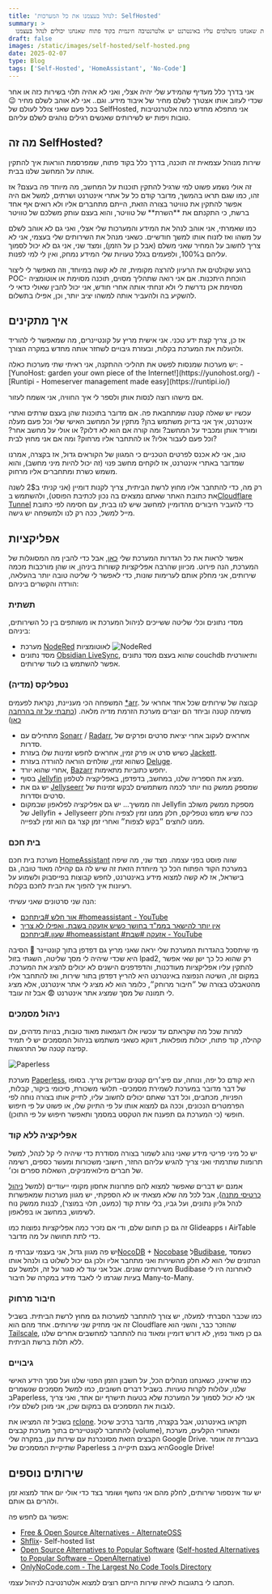 ```yaml
---
title: 'לנהל בעצמנו את כל המערכות: SelfHosted'
summary: >
  לכל שירות שאנחנו משלמים עליו באינטרנט יש אלטרנטיבה חינמית בקוד פתוח שאנחנו יכולים לנהל בעצמנו.
draft: false
images: /static/images/self-hosted/self-hosted.png
date: 2025-02-07
type: Blog
tags: ['Self-Hosted', 'HomeAssistant', 'No-Code']
---
```


אני בדרך כלל מעדיף שהמידע שלי יהיה אצלי, ואני לא אהיה תלוי בשירות כזה או אחר שכדי לעזוב אותו אצטרך לשלם מחיר של איבוד מידע.
וגם.. אני לא אוהב לשלם מחיר 😉
בכל פעם שאני צולל לעולם של SelfHosted, אני מתפלא מחדש כמה אלטרנטיבות טובות ויפות יש לשירותים שאנשים רגילים נוהגים לשלם עליהם.

## מה זה SelfHosted?

שירות מנוהל עצמאית זה תוכנה, בדרך כלל בקוד פתוח, שמפרסמת הוראות איך להתקין אותה על המחשב שלנו בבית.

<Note>
  זה אולי נשמע פשוט למי שרגיל להתקין תוכנות על המחשב, מה מיוחד פה בעצם? אז זהו, כמו שגם תראו בהמשך,
  מדובר קודם כל על אתרי אינטרנט ושרתים, למשל אם היה אפשר להתקין את טוויטר בצורה הזאת, הייתם מתחברים
  אליו ולא רואים אף אחד ברשת, כי התקנתם את **השרת** של טוויטר, והוא בעצם עותק משלכם של טוויטר
</Note>

כמו שאמרתי, אני אוהב לנהל את המידע והמערכות שלי אצלי, ואני גם לא אוהב לשלם על משהו ואז לזנוח אותו למשך חודשיים.
כשאני מנהל את השירותים שלי בעצמי, אני לא צריך לחשוב על המחיר שאני משלם (אבל כן על הזמן), ומצד שני, אני גם לא יכול לסמוך עליהם ב100%, ולפעמים בגלל טעויות שלי המידע נמחק, ואין לי למי לפנות.

ברגע שקולטים את הרעיון להרצה מקומית, זה לא קשה במיוחד, וזה מאפשר לי ליצור POC- הוכחת היתכנות. אם אני רואה שתהליך מסוים, תוכנה מסוימת או אוטומציה מסוימת אכן נדרשת לי ולא זנחתי אותה אחרי חודש, אני יכול להבין שאולי כדאי לי להשקיע בה ולהעביר אותה למשהו יציב יותר, וכן, אפילו בתשלום.

## איך מתקינים

אז כן, צריך קצת ידע טכני. אני אישית מריץ על קונטיינרים, מה שמאפשר לי להוריד ולהעלות את המערכת בקלות, ובעזרת גיבויים לשחזר אותה מחדש במקרה הצורך.

<Note>
יש מערכות שמנסות לפשט את תהליכי ההתקנה, אני ראיתי שתי מערכות כאלה:
- [YunoHost: garden your own piece of the Internet!](https://yunohost.org/)
- [Runtipi - Homeserver management made easy](https://runtipi.io/)

אם מישהו רוצה לנסות אותן ולספר לי איך החוויה, אני אשמח לעזור.

</Note>

עכשיו יש שאלה קטנה שמתחבאת פה. אם מדובר בתוכנות שהן בעצם שרתים ואתרי אינטרנט, איך אני בדיוק משתמש בהן?
מתקין על המחשב האישי שלי וכל פעם מעלה ומוריד אותן ומכביד על המחשב? ומה קורה אם הוא לא דלוק?
או אולי על מחשב אחר? וכל פעם לעבור אליו? או להתחבר אליו מרחוק?
ומה אם אני מחוץ לבית?

טוב, אני לא אכנס לפרטים הטכניים כי המגוון של הקוראים גדול, אז בקצרה, אמרנו שמדובר באתרי אינטרנט, אז לוקחים מחשב פנוי (זה יכול להיות מיני מחשב), והוא משמש כשרת ומתחברים אליו מרחוק.

רק מה, כדי להתחבר אליו מחוץ לרשת הביתית, צריך לקנות דומיין (אני קניתי ב2$ לשנה את כתובת האתר שאתם נמצאים בה נכון לכתיבת הפוסט), ולהשתמש ב[Cloudflare Tunnel](https://developers.cloudflare.com/cloudflare-one/connections/connect-networks/) כדי להעביר חיבורים מהדומיין למחשב שיש לנו בבית, עם חסימה לפי כתובת מייל למשל, ככה רק לנו ולמשפחה יש גישה.

## אפליקציות

אפשר לראות את כל הגדרות המערכת שלי [כאן](https://github.com/baruchiro/home-server), אבל כדי להבין מה המסוגלות של המערכת, הנה פירוט. מכיוון שהרבה אפליקציות קשורות ביניהן, או שהן מורכבות מכמה שירותים, אני מחלק אותם לערימות שונות, כדי לאפשר לי שליטה טובה יותר בהעלאה, הורדה והקשרים ביניהם:

### תשתית

מסדי נתונים וכלי שליטה ששייכים לניהול המערכת או משותפים בין כל השירותים, ביניהם:

- מערכת [NodeRed](https://nodered.org/) לאוטומציות
  ![NodeRed](/static/images/self-hosted/node-red.png)
- מסד נתונים [Obsidian LiveSync](https://github.com/vrtmrz/obsidian-livesync), שהוא בעצם מסד נתונים couchdb ותיאורטית אפשר להשתמש בו לעוד שירותים.

### נטפליקס (מדיה)

המשפחה הכי מעניינת, נקראת לפעמים [\*arr](https://ravencentric.github.io/awesome-arr/). קבוצה של שירותים שכל אחד אחראי על משימה קטנה וביחד הם יוצרים מערכת הזרמת מדיה מלאה. ([כתבתי על זה בהרחבה כאן](/blog/home-server))

- מתחילים עם [Sonarr](https://sonarr.tv/) / [Radarr](https://radarr.video/), אחראים לעקוב אחרי יציאת סרטים ופרקים של סדרות.
- כשיש סרט או פרק זמין, אחראים לחפש זמינות שלו בעזרת [Jackett](https://github.com/Jackett/Jackett).
- כשהוא זמין, שולחים הוראה להורדה בעזרת [Deluge](https://deluge-torrent.org/).
- אחרי שהוא יורד, [Bazarr](https://www.bazarr.media/) יחפש כתוביות מתאימות.
- בסוף [Jellyfin](https://jellyfin.org/) מציג את הספריה שלנו, במחשב, בדפדפן, באפליקציה לטלפון.
- יש גם את [Jellyseerr](https://docs.jellyseerr.dev/) שמספק ממשק נוח יותר לכמה משתמשים לבקש זמינות של סרטים וסדרות.
- וזה ממשיך... יש גם אפליקציה לפלאפון שבמקום Jellyfin מספקת ממשק משולב של Jellyfin + Jellyseerr ככה שיש ממש נטפליקס, חלק ממנו זמין לצפיה וחלק ממנו לוחצים ״בקש לצפות״ ואחרי זמן קצר גם הוא זמין לצפייה.

### בית חכם

מערכת בית חכם [HomeAssistant](https://www.home-assistant.io/) שווה פוסט בפני עצמה. מצד שני, מה שיפה במערכת הקוד הפתוח הכל כך מיוחדת הזאת זה שיש לה גם קהילה מאוד טובה, גם בישראל, אז לא קשה למצוא מידע באינטרנט, לחפש קבוצות בפייסבוק ולשמוע על רעיונות איך להפוך את הבית לחכם בקלות.

הנה שני סרטונים שאני עשיתי:

- [אור חלש #ביתחכם #homeassistant - YouTube](https://youtube.com/shorts/VHtlTuWX0iM?feature=share)
- [אין יותר להישאר בממ"ד בחושך כשיש אזעקה בשבת. ואפילו לא צריך שעון.#ביתחכם #homeassistant #אזעקה #שבת - YouTube](https://youtube.com/shorts/ZA3jPCTZ8Mc?feature=share)

<Note>
  מי שיתסכל בהגדרות המערכת שלי יראה שאני מריץ גם דפדפן בתוך קונטיינר 🤔 הסיבה היא שכדי שיהיה לי מסך
  שליטה, השגתי בזול Ipad2, רק שהוא כל כך ישן שאי אפשר להתקין עליו אפליקציות מעודכנות, והדפדפנים
  הישנים לא יכולים להציג את המערכת. במקום זה, השיטה הנפוצה באינטרנט היא להריץ דפדפן בתור שירות, ואז
  להתחבר אליו מהטאבלט בצורה של ״חיבור מרוחק״, כלומר הוא לא מציג לי אתר אינטרנט, אלא מציג לי תמונה של
  מסך שמציג אתר אינטרנט 😨 אבל זה עובד.
</Note>

### ניהול מסמכים

למרות שכל מה שקראתם עד עכשיו אלו דוגמאות מאוד טובות, בנויות מדהים, עם קהילה, קוד פתוח, יכולות מופלאות, דווקא כשאני משתמש בניהול המסמכים יש לי תמיד קפיצה קטנה של התרגשות.

![Paperless](/static/images/self-hosted/paperless.png)

מערכת [Paperless](https://docs.paperless-ngx.com/), היא קודם כל יפה, ונוחה, עם פיצ׳רים קטנים שבדיוק צריך. בסופו של דבר מדובר במערכת לשמירת מסמכים- תלושי משכורת, סיכומי ביקור, קבלות, הפניות, מכתבים, וכל דבר שאתם יכולים לחשוב עליו, לתייק אותו בצורה נוחה לפי הפרמטרים הנכונים, וככה גם למצוא אותו על פי התיוק שלו, או פשוט על פי חיפוש חופשי (כי המערכת גם תפענח את הטקסט במסמך ותאפשר חיפוש על פי התוכן).

### אפליקציה ללא קוד

יש כל מיני פריטי מידע שאני נוהג לשמור בצורה מסודרת כדי שיהיה לי קל לנהל, למשל תרומות שתרמתי ואני צריך להגיש עליהם החזר, חישובי משכורות ומעשר כספים, רשימה של חברים מילואימניקים, השאלות ספרים וכו׳.

אמנם יש דברים שאפשר למצוא להם פתרונות אחסון מקומי ייעודיים (למשל [ניהול כרטיסי מתנה](https://github.com/l4rm4nd/VoucherVault)), אבל לכל מה שלא מצאתי או לא הספקתי, יש מגוון מערכות שמאפשרות לנהל גליון נתונים, ועל גביו, בלי עזרת קוד (כמעט, תלוי במוצר), לבנות ממשק נוח לשימוש, במחשב או בפלאפון.

זה גם כן תחום שלם, ודי אם נזכיר כמה אפליקציות נפוצות כמו Glideapps ו AirTable כדי לתת תחושה על מה מדובר.

יש פה מגוון גדול, אני בעצמי עברתי מ[NocoDB](https://www.nocodb.com/) + [Nocobase](https://www.nocobase.com/) ל[Budibase](https://budibase.com/), כשמסד הנתונים שלי הוא לא חלק מהשירות ואני מתחבר אליו ולכן גם יכול לשלוט בו ולנהל אותו משירותים שונים. אבל אני עוד לא סגור על זה, ולמשל עם Budibase לאחרונה היו לי בעיות שגרמו לי לאבד מידע במקרה של חיבור Many-to-Many.

### חיבור מרחוק

כמו שכבר הסברתי למעלה, יש צורך להתחבר למערכות גם מחוץ לרשת הביתית. בשביל זה אני מחזיק שני שירותים. אחד מהם הוא Cloudflare שהוזכר כבר, והשני הוא [Tailscale](https://tailscale.com/), גם כן מאוד נפוץ, לא דורש דומיין ומאוד נוח להתחבר למחשבים אחרים שלנו ללא תלות ברשת הביתית.

### גיבויים

כמו שראינו, כשאנחנו מנהלים הכל, על חשבון הזמן הפנוי שלנו ועל סמך הידע האישי שלנו, עלולות לקרות טעויות.
בשביל דברים חשובים, כמו למשל מסמכים שנשמרים בPaperless, אני לא יכול לסמוך על המערכת שלא בטעות תישרף יום אחד, ואני צריך לגבות את המסמכים גם במקום שכן, אני מוכן לשלם עליו.

בשביל זה המציאו את [rclone](https://rclone.org/docker/). תקראו באינטרנט, אבל בקצרה, מדובר ברכיב שיכול להתחבר לקונטיינרים בתוך מערכת קבצים (volume), ומאחורי הקלעים, מערכת הקבצים הזאת מסונכרנת עם שירות ענן, במקרה שלי Google Drive. בעברית זה אומר שתיקיית המסמכים של Paperless היא בעצם תיקייה בGoogle Drive!

## שירותים נוספים

יש עוד אינספור שירותים, לחלק מהם אני נחשף ושומר בצד כדי אולי יום אחד למצוא זמן ולהרים גם אותם.

אפשר גם לחפש פה:

- [Free & Open Source Alternatives - AlternateOSS](https://alternateoss.com/)
- [Shflix](https://shflix.com/)- Self-hosted list
- [Open Source Alternatives to Popular Software](https://openalternative.co/) ([Self-hosted Alternatives to Popular Software – OpenAlternative](https://openalternative.co/self-hosted))
- [OnlyNoCode.com - The Largest No Code Tools Directory](https://www.onlynocode.com/)

תכתבו לי בתגובות לאיזה שירות הייתם רוצים למצוא אלטרנטיבה לניהול עצמי.
